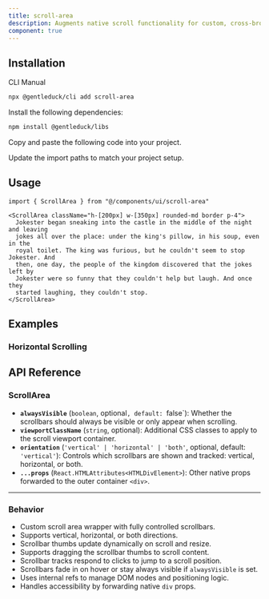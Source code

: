 ```yaml
---
title: scroll-area
description: Augments native scroll functionality for custom, cross-browser styling.
component: true
---
```


<ComponentPreview
  name="scroll-area-1"
  description="A scroll area component."
/>

## Installation

<Tabs defaultValue="cli">

<TabsList>
  <TabsTrigger value="cli">CLI</TabsTrigger>
  <TabsTrigger value="manual">Manual</TabsTrigger>
</TabsList>
<TabsContent value="cli">

```bash
npx @gentleduck/cli add scroll-area
```

</TabsContent>

<TabsContent value="manual">

<Steps>

<Step>Install the following dependencies:</Step>

```bash
npm install @gentleduck/libs
```

<Step>Copy and paste the following code into your project.</Step>

<ComponentSource name="scroll-area" />

<Step>Update the import paths to match your project setup.</Step>

</Steps>

</TabsContent>

</Tabs>

## Usage

```tsx
import { ScrollArea } from "@/components/ui/scroll-area"
```

```tsx
<ScrollArea className="h-[200px] w-[350px] rounded-md border p-4">
  Jokester began sneaking into the castle in the middle of the night and leaving
  jokes all over the place: under the king's pillow, in his soup, even in the
  royal toilet. The king was furious, but he couldn't seem to stop Jokester. And
  then, one day, the people of the kingdom discovered that the jokes left by
  Jokester were so funny that they couldn't help but laugh. And once they
  started laughing, they couldn't stop.
</ScrollArea>
```

## Examples

### Horizontal Scrolling

<ComponentPreview name="scroll-area-2" />

## API Reference

### **ScrollArea**

* **`alwaysVisible`** (`boolean`, optional`, default: `false\`): Whether the scrollbars should always be visible or only appear when scrolling.
* **`viewportClassName`** (`string`, optional): Additional CSS classes to apply to the scroll viewport container.
* **`orientation`** (`'vertical' | 'horizontal' | 'both'`, optional, default: `'vertical'`): Controls which scrollbars are shown and tracked: vertical, horizontal, or both.
* **`...props`** (`React.HTMLAttributes<HTMLDivElement>`): Other native props forwarded to the outer container `<div>`.

---

### **Behavior**

* Custom scroll area wrapper with fully controlled scrollbars.
* Supports vertical, horizontal, or both directions.
* Scrollbar thumbs update dynamically on scroll and resize.
* Supports dragging the scrollbar thumbs to scroll content.
* Scrollbar tracks respond to clicks to jump to a scroll position.
* Scrollbars fade in on hover or stay always visible if `alwaysVisible` is set.
* Uses internal refs to manage DOM nodes and positioning logic.
* Handles accessibility by forwarding native `div` props.

